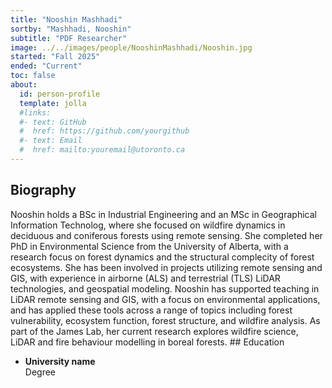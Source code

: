 ```yaml
---
title: "Nooshin Mashhadi"
sortby: "Mashhadi, Nooshin"
subtitle: "PDF Researcher"
image: ../../images/people/NooshinMashhadi/Nooshin.jpg
started: "Fall 2025"
ended: "Current"
toc: false
about:
  id: person-profile
  template: jolla
  #links:
  #- text: GitHub
  #  href: https://github.com/yourgithub
  #- text: Email
  #  href: mailto:youremail@utoronto.ca
---
```


::: {#person-profile}
:::
## Biography

Nooshin holds a BSc in Industrial Engineering and an MSc in Geographical Information Technolog, where she focused on wildfire dynamics in deciduous and coniferous forests using remote sensing. She completed her PhD in Environmental Science from the University of Alberta, with a research focus on forest dynamics and the structural complecity of forest ecosystems. She has been involved in projects utilizing remote sensing and GIS, with experience in airborne (ALS) and terrestrial (TLS) LiDAR technologies, and geospatial modeling. Nooshin has supported teaching in LiDAR remote sensing and GIS, with a focus on environmental applications, and has applied these tools across a range of topics including forest vulnerability, ecosystem function, forest structure, and wildfire analysis. As part of the James Lab, her current research explores wildfire science, LiDAR and fire behaviour modelling in boreal forests.
## Education

-   **University name**<br /> Degree
